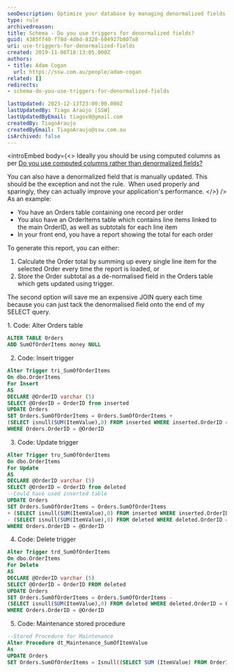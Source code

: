 ```yaml
---
seoDescription: Optimize your database by managing denormalized fields with triggers to enhance query performance.
type: rule
archivedreason:
title: Schema - Do you use triggers for denormalized fields?
guid: 4385ff40-f78d-4d6d-8328-604927b807a8
uri: use-triggers-for-denormalized-fields
created: 2019-11-06T18:13:05.000Z
authors:
- title: Adam Cogan
  url: https://ssw.com.au/people/adam-cogan
related: []
redirects:
- schema-do-you-use-triggers-for-denormalized-fields

lastUpdated: 2023-12-13T23:00:00.000Z
lastUpdatedBy: Tiago Araújo [SSW]
lastUpdatedByEmail: tiagov8@gmail.com
createdBy: TiagoAraujo
createdByEmail: TiagoAraujo@ssw.com.au
isArchived: false
---
```


<introEmbed
  body={<>
Ideally you should be using computed columns as per [Do you use computed columns rather than denormalized fields?](/use-computed-columns-rather-than-denormalized-fields)

You can also have a denormalized field that is manually updated. This should be the exception and not the rule.  When used properly and sparingly, they can actually improve your application's performance.
  </>}
/>
As an example:

* You have an Orders table containing one record per order
* You also have an OrderItems table which contains line items linked to the main OrderID, as well as subtotals for each line item
* In your front end, you have a report showing the total for each order

To generate this report, you can either:

1. Calculate the Order total by summing up every single line item for the selected Order every time the report is loaded, or
2. Store the Order subtotal as a de-normalised field in the Orders table which gets updated using trigger.

The second option will save me an expensive JOIN query each time because you can just tack the denormalised field onto the end of my SELECT query.

1. Code: Alter Orders table

```sql
ALTER TABLE Orders
ADD SumOfOrderItems money NULL
```

2. Code: Insert trigger

```sql
Alter Trigger tri_SumOfOrderItems
On dbo.OrderItems
For Insert
AS
DECLARE @OrderID varchar (5)
SELECT @OrderID = OrderID from inserted
UPDATE Orders
SET Orders.SumOfOrderItems = Orders.SumOfOrderItems +
(SELECT isnull(SUM(ItemValue),0) FROM inserted WHERE inserted.OrderID = Orders.OrderID)
WHERE Orders.OrderID = @OrderID
```

3. Code: Update trigger

```sql
Alter Trigger tru_SumOfOrderItems
On dbo.OrderItems
For Update
AS
DECLARE @OrderID varchar (5)
SELECT @OrderID = OrderID from deleted
--Could have used inserted table
UPDATE Orders
SET Orders.SumOfOrderItems = Orders.SumOfOrderItems
+ (SELECT isnull(SUM(ItemValue),0) FROM inserted WHERE inserted.OrderID = Orders.OrderID)
- (SELECT isnull(SUM(ItemValue),0) FROM deleted WHERE deleted.OrderID = Orders.OrderID)
WHERE Orders.OrderID = @OrderID
```

4. Code: Delete trigger

```sql
Alter Trigger trd_SumOfOrderItems
On dbo.OrderItems
For Delete
AS
DECLARE @OrderID varchar (5)
SELECT @OrderID = OrderID FROM deleted
UPDATE Orders
SET Orders.SumOfOrderItems = Orders.SumOfOrderItems -
(SELECT isnull(SUM(ItemValue),0) FROM deleted WHERE deleted.OrderID = Orders.OrderID)
WHERE Orders.OrderID = @OrderID
```

5. Code: Maintenance stored procedure

```sql
--Stored Procedure for Maintenance
Alter Procedure dt_Maintenance_SumOfItemValue
As
UPDATE Orders
SET Orders.SumOfOrderItems = Isnull((SELECT SUM (ItemValue) FROM OrderItems WHERE OrderItems.OrderID = Orders.OrderID),0)
```
